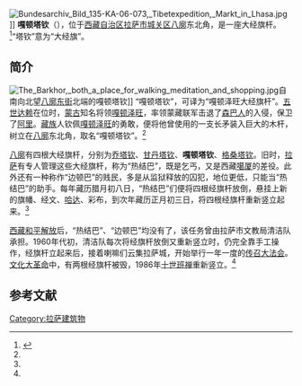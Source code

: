 [[File:Bundesarchiv_Bild_135-KA-06-073,_Tibetexpedition,_Markt_in_Lhasa.jpg|thumb]]]]
'''嘎顿塔钦'''（{{bo|z=བཤད་སྒྲ་དབང་དར་ཤིང་}}），位于[[西藏自治区|西藏自治区]][[拉萨市|拉萨市]][[城关区_(拉萨市)|城关区]][[八廓|八廓]]东北角，是一座大经旗杆。<ref name=liao>{{Cite web |url=http://www.tibetbook.com.cn/book_szyds.asp?readid=477 |title=神·佛·地祗之   八廓街四根巨型经旗杆，载 廖东凡，雪域西藏风情录，五洲传播出版社，1998年 |accessdate=2013-08-14 |archive-date=2007-03-02 |archive-url=https://web.archive.org/web/20070302051017/http://www.tibetbook.com.cn/book_szyds.asp?readid=477 |dead-url=yes }}</ref>“塔钦”意为“大经旗”。

==简介==
[[File:The_Barkhor,_both_a_place_for_walking_meditation_and_shopping.jpg|thumb]]自南向北望[[八廓东街|八廓东街]]北端的嘎顿塔钦]]
“嘎顿塔钦”，可译为“嘎顿泽旺大经旗杆”。[[五世达赖|五世达赖]]在位时，[[蒙古|蒙古]]知名将领[[噶丹泽旺|嘎顿泽旺]]，率领蒙藏联军击退了[[森巴人|森巴人]]的入侵，保卫了[[阿里地区|阿里]]。[[藏族|藏族]]人钦佩[[嘎顿泽旺|嘎顿泽旺]]的勇敢，便将他曾使用的一支长矛装入巨大的木杆，树立在[[八廓|八廓]]东北角，取名“嘎顿塔钦”。<ref name=liao/>

[[八廓|八廓]]有四根大经旗杆，分别为[[乔塔钦|乔塔钦]]、[[甘丹塔钦|甘丹塔钦]]、'''嘎顿塔钦'''、[[格桑塔钦|格桑塔钦]]。旧时，[[拉萨|拉萨]]有专人管理这些大经旗杆，称为“热结巴”，既是乞丐，又是西藏[[噶厦|噶厦]]的差役。此外还有一种称作“边顿巴”的贱民，多是从监狱释放的囚犯，地位更低，只能当“热结巴”的助手。每年藏历腊月初八日，“热结巴”们便将四根经旗杆放倒，悬挂上新的旗幡、经文、[[哈达|哈达]]、彩布，到次年藏历正月初三日，将四根经旗杆重新竖立起来。<ref name=liao/>

[[西藏和平解放|西藏和平解放]]后，“热结巴”、“边顿巴”均没有了，该任务曾由拉萨市文教局清洁队承担。1960年代初，清洁队每次将经旗杆放倒又重新竖立时，仍完全靠手工操作，经旗杆立起来后，接着喇嘛们云集拉萨城，开始举行一年一度的[[传召大法会|传召大法会]]。[[文化大革命|文化大革命]]中，有两根经旗杆被毁，1986年[[十世班禅|十世班禅]]重新竖立。<ref name=liao/>

==参考文献==
{{reflist}}

{{拉萨地标}}
[[Category:拉萨建筑物|Category:拉萨建筑物]]